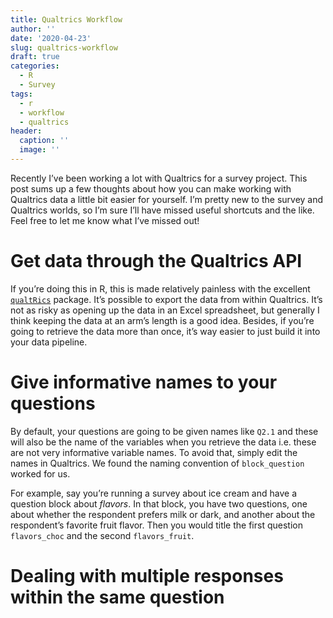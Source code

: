 ```yaml
---
title: Qualtrics Workflow
author: ''
date: '2020-04-23'
slug: qualtrics-workflow
draft: true
categories:
  - R
  - Survey
tags:
  - r
  - workflow
  - qualtrics
header:
  caption: ''
  image: ''
---
```


Recently I've been working a lot with Qualtrics for a survey project. This post sums up a few thoughts about how you can make working with Qualtrics data a little bit easier for yourself. I'm pretty new to the survey and Qualtrics worlds, so I'm sure I'll have missed useful shortcuts and the like. Feel free to let me know what I've missed out!

# Get data through the Qualtrics API

If you're doing this in R, this is made relatively painless with the excellent [`qualtRics`](https://github.com/ropensci/qualtRics) package. It's possible to export the data from within Qualtrics. It's not as risky as opening up the data in an Excel spreadsheet, but generally I think keeping the data at an arm's length is a good idea. Besides, if you're going to retrieve the data more than once, it's way easier to just build it into your data pipeline. 

# Give informative names to your questions

By default, your questions are going to be given names like `Q2.1` and these will also be the name of the variables when you retrieve the data i.e. these are not very informative variable names. To avoid that, simply edit the names in Qualtrics. We found the naming convention of `block_question` worked for us. 

For example, say you're running a survey about ice cream and have a question block about *flavors*. In that block, you have two questions, one about whether the respondent prefers milk or dark, and another about the respondent's favorite fruit flavor. Then you would title the first question `flavors_choc` and the second `flavors_fruit`.

# Dealing with multiple responses within the same question



